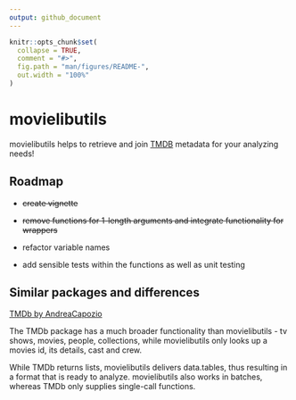 ```yaml
---
output: github_document
---
```


<!-- README.md is generated from README.Rmd. Please edit that file -->

```r
knitr::opts_chunk$set(
  collapse = TRUE,
  comment = "#>",
  fig.path = "man/figures/README-",
  out.width = "100%"
)
```

# movielibutils

<!-- badges: start -->
<!-- badges: end -->

movielibutils helps to retrieve and join [TMDB](https://www.themoviedb.org/) metadata for your analyzing needs!

## Roadmap

* ~~create vignette~~

* ~~remove functions for 1-length arguments and integrate functionality for wrappers~~

* refactor variable names

* add sensible tests within the functions as well as unit testing

## Similar packages and differences

[TMDb by AndreaCapozio](https://github.com/AndreaCapozio/TMDb)

The TMDb package has a much broader functionality than movielibutils - tv shows, movies, people, collections, while movielibutils only looks up a movies id, its details, cast and crew.

While TMDb returns lists, movielibutils delivers data.tables, thus resulting in a format that is ready to analyze. movielibutils also works in batches, whereas TMDb only supplies single-call functions.

